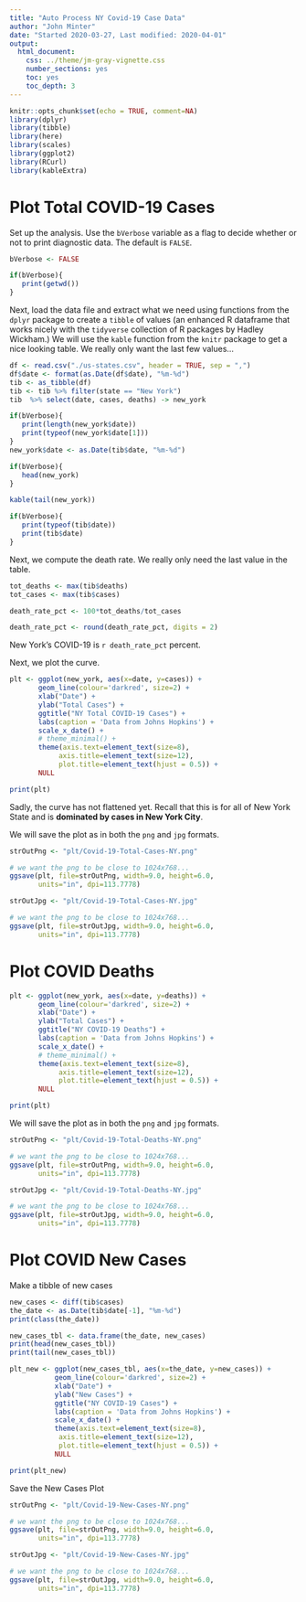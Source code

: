```yaml
---
title: "Auto Process NY Covid-19 Case Data"
author: "John Minter"
date: "Started 2020-03-27, Last modified: 2020-04-01"
output:
  html_document:
    css: ../theme/jm-gray-vignette.css
    number_sections: yes
    toc: yes
    toc_depth: 3
---
```


```r
knitr::opts_chunk$set(echo = TRUE, comment=NA)
library(dplyr)
library(tibble)
library(here)
library(scales)
library(ggplot2)
library(RCurl)
library(kableExtra)
```

# Plot Total COVID-19 Cases

Set up the analysis. Use the `bVerbose` variable as a flag to decide whether
or not to print diagnostic data. The default is `FALSE`.

```r
bVerbose <- FALSE

if(bVerbose){
   print(getwd())
}

```

Next, load the data file and extract what we need using functions from the
`dplyr` package to create a `tibble` of values (an enhanced R dataframe that
works nicely with the `tidyverse` collection of R packages by Hadley Wickham.)
We will use the `kable` function from the `knitr` package to get a nice looking
table. We really only want the last few values...

```r
df <- read.csv("./us-states.csv", header = TRUE, sep = ",")
df$date <- format(as.Date(df$date), "%m-%d")
tib <- as_tibble(df)
tib <- tib %>% filter(state == "New York")
tib  %>% select(date, cases, deaths) -> new_york

if(bVerbose){
   print(length(new_york$date))
   print(typeof(new_york$date[1]))
}
new_york$date <- as.Date(tib$date, "%m-%d")

if(bVerbose){
   head(new_york)
}

kable(tail(new_york))

if(bVerbose){
   print(typeof(tib$date))
   print(tib$date)
}
```

Next, we compute the death rate. We really only need the last value in the
table.

```r

tot_deaths <- max(tib$deaths)
tot_cases <- max(tib$cases)

death_rate_pct <- 100*tot_deaths/tot_cases

death_rate_pct <- round(death_rate_pct, digits = 2)
```

New York's COVID-19 is `r death_rate_pct` percent.

Next, we plot the curve.

```r
plt <- ggplot(new_york, aes(x=date, y=cases)) +
       geom_line(colour='darkred', size=2) +
       xlab("Date") +
       ylab("Total Cases") + 
       ggtitle("NY Total COVID-19 Cases") +
       labs(caption = 'Data from Johns Hopkins') +
       scale_x_date() +
       # theme_minimal() +
       theme(axis.text=element_text(size=8),
            axis.title=element_text(size=12),
            plot.title=element_text(hjust = 0.5)) +
       NULL

print(plt)
```

Sadly, the curve has not flattened yet. Recall that this is for all of
New York State and is **dominated by cases in New York City**.


We will save the plot as in both the `png` and `jpg` formats.

```r
strOutPng <- "plt/Covid-19-Total-Cases-NY.png"

# we want the png to be close to 1024x768...
ggsave(plt, file=strOutPng, width=9.0, height=6.0,
       units="in", dpi=113.7778)

strOutJpg <- "plt/Covid-19-Total-Cases-NY.jpg"

# we want the png to be close to 1024x768...
ggsave(plt, file=strOutJpg, width=9.0, height=6.0,
       units="in", dpi=113.7778)
```

# Plot COVID Deaths

```r
plt <- ggplot(new_york, aes(x=date, y=deaths)) +
       geom_line(colour='darkred', size=2) +
       xlab("Date") +
       ylab("Total Cases") + 
       ggtitle("NY COVID-19 Deaths") +
       labs(caption = 'Data from Johns Hopkins') +
       scale_x_date() +
       # theme_minimal() +
       theme(axis.text=element_text(size=8),
            axis.title=element_text(size=12),
            plot.title=element_text(hjust = 0.5)) +
       NULL

print(plt)
```

We will save the plot as in both the `png` and `jpg` formats.

```r
strOutPng <- "plt/Covid-19-Total-Deaths-NY.png"

# we want the png to be close to 1024x768...
ggsave(plt, file=strOutPng, width=9.0, height=6.0,
       units="in", dpi=113.7778)

strOutJpg <- "plt/Covid-19-Total-Deaths-NY.jpg"

# we want the png to be close to 1024x768...
ggsave(plt, file=strOutJpg, width=9.0, height=6.0,
       units="in", dpi=113.7778)
```

# Plot COVID New Cases


Make a tibble of new cases

```r
new_cases <- diff(tib$cases)
the_date <- as.Date(tib$date[-1], "%m-%d")
print(class(the_date))

new_cases_tbl <- data.frame(the_date, new_cases)
print(head(new_cases_tbl))
print(tail(new_cases_tbl))
```

```r
plt_new <- ggplot(new_cases_tbl, aes(x=the_date, y=new_cases)) +
           geom_line(colour='darkred', size=2) +
           xlab("Date") +
           ylab("New Cases") + 
           ggtitle("NY COVID-19 Cases") +
           labs(caption = 'Data from Johns Hopkins') +
           scale_x_date() +
           theme(axis.text=element_text(size=8),
            axis.title=element_text(size=12),
            plot.title=element_text(hjust = 0.5)) +
           NULL

print(plt_new)

```

Save the New Cases Plot

```r
strOutPng <- "plt/Covid-19-New-Cases-NY.png"

# we want the png to be close to 1024x768...
ggsave(plt, file=strOutPng, width=9.0, height=6.0,
       units="in", dpi=113.7778)

strOutJpg <- "plt/Covid-19-New-Cases-NY.jpg"

# we want the png to be close to 1024x768...
ggsave(plt, file=strOutJpg, width=9.0, height=6.0,
       units="in", dpi=113.7778)
```
